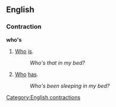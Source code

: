 ==English==
===Contraction===
'''who's'''

#[[Who]] [[is]].
#:''Who's that in my bed?''
#[[Who]] [[has]].
#:''Who's been sleeping in my bed?''

[[Category:English contractions]]